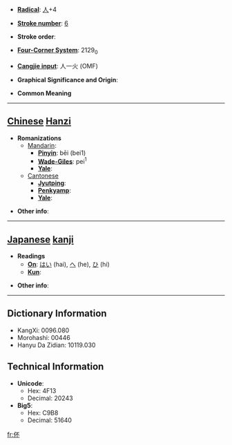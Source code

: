 * '''[[Wiktionary:Chinese radical index| Radical]]''': [[Wiktionary:Chinese radical index 人|人]]+4

* '''[[Wiktionary:Chinese total strokes index|Stroke number]]''': [[Wiktionary:Chinese total strokes index 6|6]]

* '''Stroke order''': 

* '''[[Wiktionary:Chinese four corner index|Four-Corner System]]''': 2129<sub>0</sub>

* '''[[Wiktionary:Chinese Cangjie index|Cangjie input]]''': 人一火 (OMF)

* '''Graphical Significance and Origin''': 

* '''Common Meaning'''

----

== [[Chinese]] [[Hanzi]] ==

* '''Romanizations'''
** [[Mandarin]]:
*** '''[[Pinyin]]''': bēi (bei1)
*** '''[[Wade-Giles]]''': pei<sup>1</sup>
*** '''[[Yale]]''': 
**[[Cantonese]]
***'''[[Jyutping]]''':
***'''[[Penkyamp]]''': 
***'''[[Yale]]''': 

* '''Other info''': 

----

== [[Japanese]] [[kanji]] ==

* '''Readings'''
** '''[[On]]''': [[はい]] (hai), [[へ]] (he), [[ひ]] (hi)
** '''[[Kun]]''': 

* '''Other info''':  

----

== Dictionary Information ==

* KangXi: 0096.080
* Morohashi: 00446
* Hanyu Da Zidian: 10119.030

== Technical Information ==

* '''Unicode''':
** Hex: 4F13
** Decimal: 20243
* '''Big5''':
** Hex: C9B8
** Decimal: 51640

[[fr:伓]]